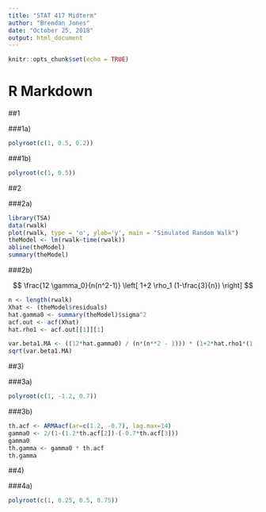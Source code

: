 ---
title: "STAT 417 Midterm"
author: "Brendan Jones"
date: "October 25, 2018"
output: html_document
---

```{r setup, include=FALSE}
knitr::opts_chunk$set(echo = TRUE)
```

# R Markdown

##1

###1a)

```{r}
polyroot(c(1, 0.5, 0.2))
```

###1b)

```{r}
polyroot(c(1, 0.5))
```

##2

###2a)

```{r}
library(TSA)
data(rwalk)
plot(rwalk, type = 'o', ylab='y', main = "Simulated Random Walk")
theModel <- lm(rwalk~time(rwalk))
abline(theModel)
summary(theModel)
```

###2b)

$$
\frac{12 \gamma_0}{n(n^2-1)} 
\left[ 1+2 \rho_1 (1-\frac{3}{n}) \right]
$$


```{r}
n <- length(rwalk)
Xhat <- (theModel$residuals)
hat.gamma0 <- summary(theModel)$sigma^2
acf.out <- acf(Xhat)   
hat.rho1 <- acf.out[[1]][1]

var.beta1.MA <- ((12*hat.gamma0) / (n*(n**2 - 1))) * (1+2*hat.rho1*(1 - 3/n))
sqrt(var.beta1.MA)
```

##3)

###3a)

```{r}
polyroot(c(1, -1.2, 0.7))
```

###3b)

```{r}
th.acf <- ARMAacf(ar=c(1.2, -0.7), lag.max=14)
gamma0 <- 2/(1-(1.2*th.acf[2])-(-0.7*th.acf[3]))
gamma0
th.gamma <- gamma0 * th.acf
th.gamma
```

##4)

###4a)

```{r}
polyroot(c(1, 0.25, 0.5, 0.75))
```

